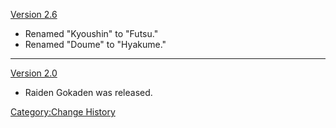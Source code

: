[[Version 2.6]]
* Renamed "Kyoushin" to "Futsu."
* Renamed "Doume" to "Hyakume."
----
[[Version 2.0]]
* Raiden Gokaden was released.
<noinclude>[[Category:Change History]]</noinclude>